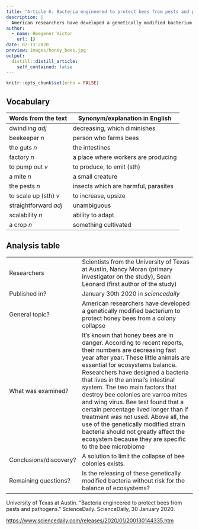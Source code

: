 ```yaml
---
title: "Article 6: Bacteria engineered to protect bees from pests and pathogens"
description: |
  American researchers have developed a genetically modified bacterium to protect honey bees from a colony collapse
author:
  - name: Hoegener Victor
    url: {}
date: 02-13-2020
preview: images/honey_bees.jpg
output:
  distill::distill_article:
    self_contained: false
---
```


```r
knitr::opts_chunk$set(echo = FALSE)
```


## Vocabulary

| Words from the text | Synonym/explanation in English |
| ------------------- | ------------------------------ |
| dwindling *adj*  | decreasing, which diminishes                  |
| beekeeper *n*         | person who farms bees          |
| the guts *n*                    | the intestines         |
| factory *n*                    | a place where workers are producing |
| to pump out *v*                    | to produce, to emit (sth)       |
| a mite *n*                    | a small creature         |
| the pests *n*            | insects which are harmful, parasites      |
| to scale up (sth) *v*                    | to increase, upsize       |
| straightforward *adj*                    | unambiguous         |
| scalability *n*                    | ability to adapt          |
| a crop *n*                    | something cultivated          |


## Analysis table

|                              |                                                                     |
| ---------------------------- | ------------------------------------------------------------------- |
| Researchers                  | Scientists from the University of Texas at Austin, Nancy Moran (primary investigator on the study), Sean Leonard (first author of the study)                          |
| Published in?                | January 30th 2020 in *sciencedaily*                                                      |
| General topic?               | American researchers have developed a genetically modified bacterium to protect honey bees from a colony collapse                      |
| What was examined?       | It's known that honey bees are in danger. According to recent reports, their numbers are decreasing fast year after year. These little animals are essential for ecosystems balance. Researchers have designed a bacteria that lives in the animal's intestinal system. The two main factors that destroy bee colonies are varroa mites and wing virus. Bee test found that a certain percentage lived longer than if treatment was not used. Above all, the use of the genetically modified strain bacteria should not greatly affect the ecosystem because they are specific to the bee microbiome      |
| Conclusions/discovery?       | A solution to limit the collapse of bee colonies exists.      |
| Remaining questions?         | Is the releasing of these genetically modified bacteria without risk for the balance of ecosystems?       |



University of Texas at Austin. "Bacteria engineered to protect bees from pests and pathogens." ScienceDaily. ScienceDaily, 30 January 2020.

<https://www.sciencedaily.com/releases/2020/01/200130144335.htm>

